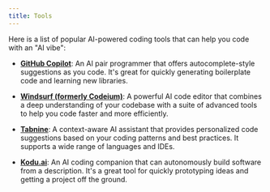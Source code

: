 ```yaml
---
title: Tools
---
```


Here is a list of popular AI-powered coding tools that can help you code with an "AI vibe":

- [**GitHub Copilot**](https://github.com/features/copilot): An AI pair programmer that offers autocomplete-style suggestions as you code. It's great for quickly generating boilerplate code and learning new libraries.

- [**Windsurf (formerly Codeium)**](https://windsurf.com/): A powerful AI code editor that combines a deep understanding of your codebase with a suite of advanced tools to help you code faster and more efficiently.

- [**Tabnine**](https://www.tabnine.com/): A context-aware AI assistant that provides personalized code suggestions based on your coding patterns and best practices. It supports a wide range of languages and IDEs.

- [**Kodu.ai**](https://www.kodu.ai/): An AI coding companion that can autonomously build software from a description. It's a great tool for quickly prototyping ideas and getting a project off the ground. 